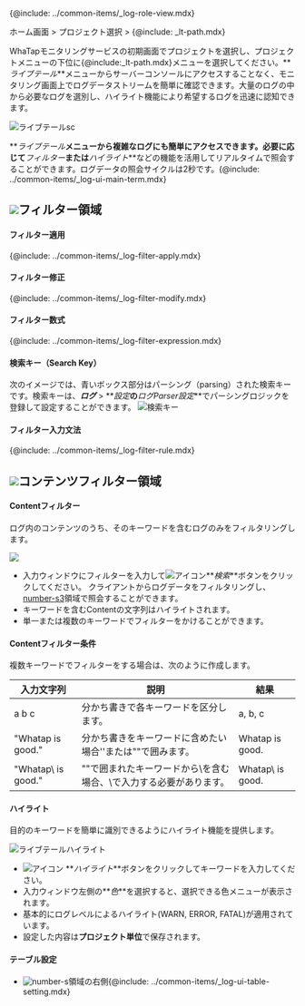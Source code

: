 {@include: ../common-items/_log-role-view.mdx}

ホーム画面 > プロジェクト選択 > {@include: _lt-path.mdx}

WhaTapモニタリングサービスの初期画面でプロジェクトを選択し、プロジェクトメニューの下位に{@include:\_lt-path.mdx}メニューを選択してください。**_ライブテール_**メニューからサーバーコンソールにアクセスすることなく、モニタリング画面上でログデータストリームを簡単に確認できます。大量のログの中から必要なログを選別し、ハイライト機能により希望するログを迅速に認知できます。 

![ライブテールsc](/img/log-live-tail.png)

**_ライブテール_**メニューから複雑なログにも簡単にアクセスできます。必要に応じて**_フィルター_**または**_ハイライト_**などの機能を活用してリアルタイムで照会することができます。ログデータの照会サイクルは2秒です。{@include: ../common-items/_log-ui-main-term.mdx}

## ![](/img/number-01.png)フィルター領域

#### フィルター適用

{@include: ../common-items/_log-filter-apply.mdx} 

#### フィルター修正

{@include: ../common-items/_log-filter-modify.mdx}

#### フィルター数式

{@include: ../common-items/_log-filter-expression.mdx}

#### 検索キー（Search Key）

次のイメージでは、青いボックス部分はパーシング（parsing）された検索キーです。検索キーは、**_ログ_** > **_設定_**の**_ログParser設定_**でパーシングロジックを登録して設定することができます。
![検索キー](https://img.whatap.io/media/images/livetail_007_parsed_key.png)

#### フィルター入力文法

{@include: ../common-items/_log-filter-rule.mdx}

## ![](/img/number-02.png)コンテンツフィルター領域

#### Contentフィルター

ログ内のコンテンツのうち、そのキーワードを含むログのみをフィルタリングします。 

![](https://img.whatap.io/media/images/livetail_008_contents_filter.png)

-   入力ウィンドウにフィルターを入力して![アイコン](/img/ic-search.svg)**_検索_**ボタンをクリックしてください。 クライアントからログデータをフィルタリングし、[number-s3](/img/number-03.png)領域で照会することができます。 
-   キーワードを含むContentの文字列はハイライトされます。
-   単一または複数のキーワードでフィルターをかけることができます。

<!-- whatap is good~whatap is the best -->

#### Contentフィルター条件

複数キーワードでフィルターをする場合は、次のように作成します。

| 入力文字列               | 説明                                    | 結果                |
| ------------------- | ------------------------------------- | ----------------- |
| a b c               | 分かち書きで各キーワードを区分します。                   | a, b, c           |
| "Whatap is good."   | 分かち書きをキーワードに含めたい場合''または""で囲みます。       | Whatap is good.   |
| "Whatap\\ is good." | ""で囲まれたキーワードから\\を含む場合、\\で入力する必要があります。 | Whatap\\ is good. |

#### ハイライト

目的のキーワードを簡単に識別できるようにハイライト機能を提供します。

![ライブテールハイライト](/img/lt-highlight.png)

-   ![アイコン](/img/ic-highlight.svg) **_ハイライト_**ボタンをクリックしてキーワードを入力してください。 
-   入力ウィンドウ左側の**_色_**を選択すると、選択できる色メニューが表示されます。 
-   基本的にログレベルによるハイライト(<span class='logwr'>WARN</span>, <span class='loger'>ERROR</span>, <span class='logft'>FATAL</span>)が適用されています。   
-   設定した内容は**プロジェクト単位**で保存されます。  

#### テーブル設定

-   ![number-s](/img/number-02.png)領域の右側{@include: ../common-items/_log-ui-table-setting.mdx}
